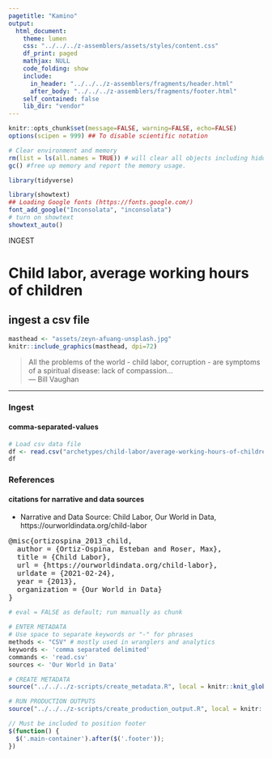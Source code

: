 ```yaml
---
pagetitle: "Kamino"
output: 
  html_document:
    theme: lumen
    css: "../../../z-assemblers/assets/styles/content.css"
    df_print: paged
    mathjax: NULL
    code_folding: show
    include:
      in_header: "../../../z-assemblers/fragments/header.html"
      after_body: "../../../z-assemblers/fragments/footer.html"
    self_contained: false
    lib_dir: "vendor"
---
```


```r

knitr::opts_chunk$set(message=FALSE, warning=FALSE, echo=FALSE)
options(scipen = 999) ## To disable scientific notation

# Clear environment and memory
rm(list = ls(all.names = TRUE)) # will clear all objects including hidden objects.
gc() #free up memory and report the memory usage.

library(tidyverse)

library(showtext)
## Loading Google fonts (https://fonts.google.com/)
font_add_google("Inconsolata", "inconsolata")
# turn on showtext
showtext_auto()

```

<div class="activity">
INGEST  
</div>

# Child labor, average working hours of children
## ingest a csv file

```r

masthead <- "assets/zeyn-afuang-unsplash.jpg"
knitr::include_graphics(masthead, dpi=72)

```

> All the problems of the world - child labor, corruption - are symptoms of a spiritual disease: lack of compassion...\
--- Bill Vaughan\

***

### Ingest
#### comma-separated-values

```r

# Load csv data file
df <- read.csv("archetypes/child-labor/average-working-hours-of-children.csv", header = TRUE, stringsAsFactors = FALSE)
df

```


### References
#### citations for narrative and data sources

* Narrative and Data Source: Child Labor, Our World in Data, https://ourworldindata.org/child-labor

<pre>
@misc{ortizospina_2013_child,
  author = {Ortiz-Ospina, Esteban and Roser, Max},
  title = {Child Labor},
  url = {https://ourworldindata.org/child-labor},
  urldate = {2021-02-24},
  year = {2013},
  organization = {Our World in Data}
}
</pre>


```r

# eval = FALSE as default; run manually as chunk

# ENTER METADATA
# Use space to separate keywords or "-" for phrases
methods <- "CSV" # mostly used in wranglers and analytics
keywords <- 'comma separated delimited'
commands <- 'read.csv'
sources <- 'Our World in Data'

# CREATE METADATA
source("../../../z-scripts/create_metadata.R", local = knitr::knit_global())

# RUN PRODUCTION OUTPUTS
source("../../../z-scripts/create_production_output.R", local = knitr::knit_global())


```


```js

// Must be included to position footer
$(function() {
  $('.main-container').after($('.footer'));
})

```

